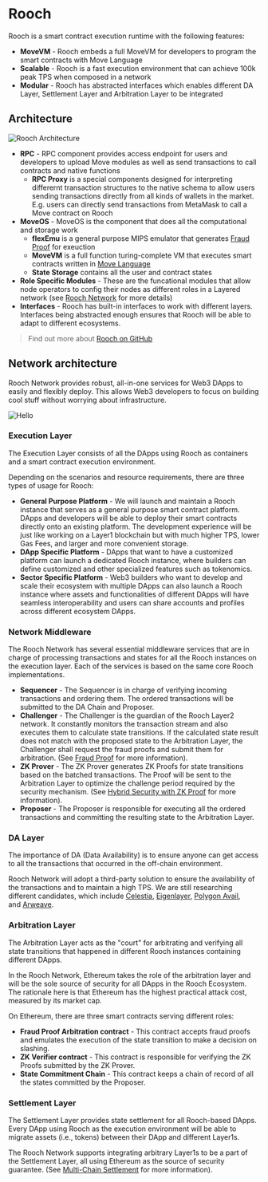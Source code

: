 # Rooch

Rooch is a smart contract execution runtime with the following features:

- **MoveVM** - Rooch embeds a full MoveVM for developers to program the smart contracts with Move Language
- **Scalable** - Rooch is a fast execution environment that can achieve 100k peak TPS when composed in a network
- **Modular** - Rooch has abstracted interfaces which enables different DA Layer, Settlement Layer and Arbitration Layer to be integrated

## Architecture


<Image
  src="/docs/rooch-architecture.png"
  alt="Rooch Architecture"
  width={600}
  height={600}
  className="mx-auto my-2"
/>

- **RPC** - RPC component provides access endpoint for users and developers to upload Move modules as well as send transactions to call contracts and native functions
  - **RPC Proxy** is a special components designed for interpreting differernt transaction structures to the native schema to allow users sending transactions directly from all kinds of wallets in the market. E.g. users can directly send transactions from MetaMask to call a Move contract on Rooch
- **MoveOS** - MoveOS is the component that does all the computational and storage work
  - **flexEmu** is a general purpose MIPS emulator that generates [Fraud Proof](/docs/tech-highlights/fraud-proof) for exeuction
  - **MoveVM** is a full function turing-complete VM that executes smart contracts written in [Move Language](/docs/tech-highlights/move-language)
  - **State Storage** contains all the user and contract states
- **Role Specific Modules** - These are the funcational modules that allow node operators to config their nodes as different roles in a Layered network (see [Rooch Network](/docs/rooch-network) for more details)
- **Interfaces** - Rooch has built-in interfaces to work with different layers. Interfaces being abstracted enough ensures that Rooch will be able to adapt to different ecosystems.

> Find out more about [Rooch on GitHub](https://github.com/rooch-network/rooch)

## Network architecture

Rooch Network provides robust, all-in-one services for Web3 DApps to easily and flexibly deploy. This allows Web3 developers to focus on building cool stuff without worrying about infrastructure.

<Image
  src="/docs/rooch-network-architecture.png"
  alt="Hello"
  width={700}
  height={700}
  className="mx-auto my-8"
/>

### Execution Layer

The Execution Layer consists of all the DApps using Rooch as containers and a smart contract execution environment.

Depending on the scenarios and resource requirements, there are three types of usage for Rooch:

- **General Purpose Platform** - We will launch and maintain a Rooch instance that serves as a general purpose smart contract platform. DApps and developers will be able to deploy their smart contracts directly onto an existing platform. The development experience will be just like working on a Layer1 blockchain but with much higher TPS, lower Gas Fees, and larger and more convenient storage.
- **DApp Specific Platform** - DApps that want to have a customized platform can launch a dedicated Rooch instance, where builders can define customized and other specialized features such as tokenomics.
- **Sector Specific Platform** - Web3 builders who want to develop and scale their ecosystem with multiple DApps can also launch a Rooch instance where assets and functionalities of different DApps will have seamless interoperability and users can share accounts and profiles across different ecosystem DApps.

### Network Middleware

The Rooch Network has several essential middleware services that are in charge of processing transactions and states for all the Rooch instances on the execution layer. Each of the services is based on the same core Rooch implementations.

- **Sequencer** - The Sequencer is in charge of verifying incoming transactions and ordering them. The ordered transactions will be submitted to the DA Chain and Proposer.
- **Challenger** - The Challenger is the guardian of the Rooch Layer2 network. It constantly monitors the transaction stream and also executes them to calculate state transitions. If the calculated state result does not match with the proposed state to the Arbitration Layer, the Challenger shall request the fraud proofs and submit them for arbitration. (See [Fraud Proof](/docs/tech-highlights/fraud-proof) for more information).
- **ZK Prover** - The ZK Prover generates ZK Proofs for state transitions based on the batched transactions. The Proof will be sent to the Arbitration Layer to optimize the challenge period required by the security mechanism. (See [Hybrid Security with ZK Proof](/docs/tech-highlights/hybrid-security) for more information).
- **Proposer** - The Proposer is responsible for executing all the ordered transactions and committing the resulting state to the Arbitration Layer.

### DA Layer

The importance of DA (Data Availability) is to ensure anyone can get access to all the transactions that occurred in the off-chain environment.

Rooch Network will adopt a third-party solution to ensure the availability of the transactions and to maintain a high TPS. We are still researching different candidates, which include [Celestia](https://celestia.org/), [Eigenlayer](https://www.eigenlayer.xyz/), [Polygon Avail](https://polygon.technology/blog-tags/polygon-avail), and [Arweave](https://www.arweave.org/).

### Arbitration Layer

The Arbitration Layer acts as the "court" for arbitrating and verifying all state transitions that happened in different Rooch instances containing different DApps.

In the Rooch Network, Ethereum takes the role of the arbitration layer and will be the sole source of security for all DApps in the Rooch Ecosystem. The rationale here is that Ethereum has the highest practical attack cost, measured by its market cap.

On Ethereum, there are three smart contracts serving different roles:

- **Fraud Proof Arbitration contract** - This contract accepts fraud proofs and emulates the execution of the state transition to make a decision on slashing.
- **ZK Verifier contract** - This contract is responsible for verifying the ZK Proofs submitted by the ZK Prover.
- **State Commitment Chain** - This contract keeps a chain of record of all the states committed by the Proposer.

### Settlement Layer

The Settlement Layer provides state settlement for all Rooch-based DApps. Every DApp using Rooch as the execution environment will be able to migrate assets (i.e., tokens) between their DApp and different Layer1s.

The Rooch Network supports integrating arbitrary Layer1s to be a part of the Settlement Layer, all using Ethereum as the source of security guarantee. (See [Multi-Chain Settlement](/docs/tech-highlights/multi-chain-settlement) for more information).
